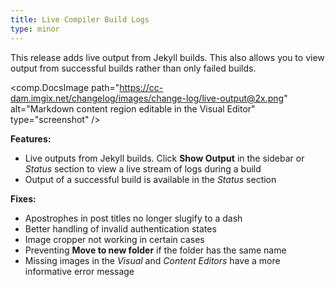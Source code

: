 ```yaml
---
title: Live Compiler Build Logs
type: minor
---
```



This release adds live output from Jekyll builds. This also allows you to view output from successful builds rather than only failed builds.

<comp.DocsImage path="https://cc-dam.imgix.net/changelog/images/change-log/live-output@2x.png" alt="Markdown content region editable in the Visual Editor" type="screenshot" />

**Features:**

* Live outputs from Jekyll builds. Click **Show Output** in the sidebar or *Status* section to view a live stream of logs during a build
* Output of a successful build is available in the *Status* section


**Fixes:**

* Apostrophes in post titles no longer slugify to a dash
* Better handling of invalid authentication states
* Image cropper not working in certain cases
* Preventing **Move to new folder** if the folder has the same name
* Missing images in the *Visual* and *Content Editors* have a more informative error message